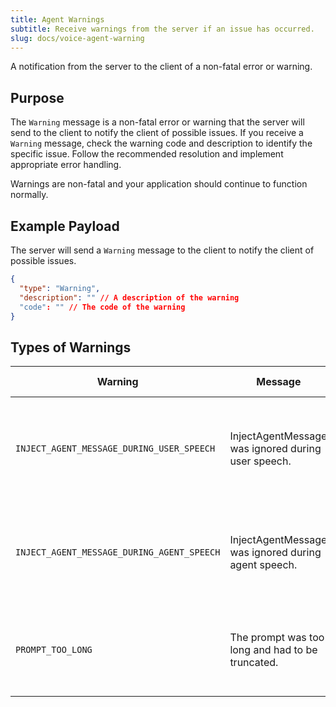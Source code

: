 ```yaml
---
title: Agent Warnings
subtitle: Receive warnings from the server if an issue has occurred.
slug: docs/voice-agent-warning
---
```


<Markdown src="../snippets/voice-agent.mdx" />

A notification from the server to the client of a non-fatal error or warning.


## Purpose

The `Warning` message is a non-fatal error or warning that the server will send to the client to
notify the client of possible issues. If you receive a `Warning` message, check the warning code and description to identify the specific issue. Follow the recommended resolution and implement appropriate error handling.

<Info>
Warnings are non-fatal and your application should continue to function normally.
</Info>


## Example Payload

The server will send a `Warning` message to the client to notify the client of possible issues.

```json
{
  "type": "Warning",
  "description": "" // A description of the warning
  "code": "" // The code of the warning
}
```

## Types of Warnings

| Warning | Message | Recommended Resolution |
|---------|---------|----------------------|
| `INJECT_AGENT_MESSAGE_DURING_USER_SPEECH` | InjectAgentMessage was ignored during user speech. | Wait for the user to finish speaking before attempting to inject a new agent message. |
| `INJECT_AGENT_MESSAGE_DURING_AGENT_SPEECH` | InjectAgentMessage was ignored during agent speech. | Wait for the agent to complete its current response before injecting a new message. |
| `PROMPT_TOO_LONG` | The prompt was too long and had to be truncated. | Reduce the length of your prompt to fit within the maximum allowed size limit. |

